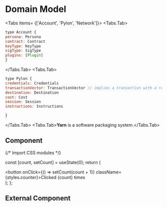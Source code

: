 # Domain Model


<Tabs items= {['Account', 'Pylon', 'Network']}>
  <Tabs.Tab>
  ```js filename="account.d.ts" {1} copy
  type Account {
  persona: Persona
  contract: Contract
  keyType: KeyType
  sigType: SigType
  plugins: [Plugin]
}
```
  </Tabs.Tab>
  <Tabs.Tab>  
  ```js filename="account.d.ts" {1} copy
  type Pylon {
  credentials: Credentials
  transactionVector: TransactionVector // implies a transaction with a relative destination and amount that converge to a destination and amount through a Pylon gateway
  destination: Destination
  cost: Cost
  session: Session
  instructions: Instructions
  
}
```
</Tabs.Tab>
  <Tabs.Tab>**Yarn** is a software packaging system.</Tabs.Tab>
</Tabs>

## Component


{/* Import CSS modules */}

  const [count, setCount] = useState(0);
  return (
    <div>
      <button onClick={() => setCount(count + 1)} className={styles.counter}>Clicked {count} times</button>
    </div>
  );
};

<Counter/>

## External Component


<Counters />
